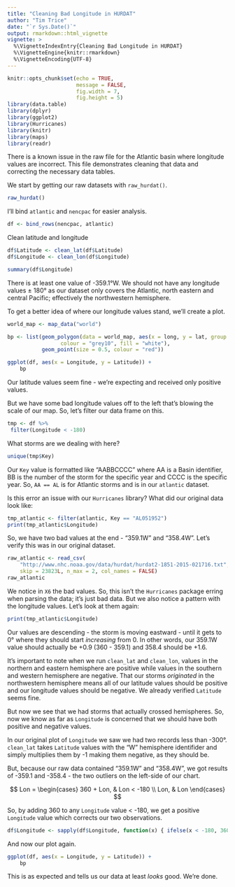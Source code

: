 ```yaml
---
title: "Cleaning Bad Longitude in HURDAT"
author: "Tim Trice"
date: "`r Sys.Date()`"
output: rmarkdown::html_vignette
vignette: >
  %\VignetteIndexEntry{Cleaning Bad Longitude in HURDAT}
  %\VignetteEngine{knitr::rmarkdown}
  %\VignetteEncoding{UTF-8}
---
```


```r
knitr::opts_chunk$set(echo = TRUE, 
                      message = FALSE, 
                      fig.width = 7, 
                      fig.height = 5)
library(data.table)
library(dplyr)
library(ggplot2)
library(Hurricanes)
library(knitr)
library(maps)
library(readr)
```

There is a known issue in the raw file for the Atlantic basin where longitude values are incorrect. This file demonstrates cleaning that data and correcting the necessary data tables.

We start by getting our raw datasets with `raw_hurdat()`.

```r
raw_hurdat()
```

I'll bind `atlantic` and `nencpac` for easier analysis.

```r
df <- bind_rows(nencpac, atlantic)
```

Clean latitude and longitude

```r
df$Latitude <- clean_lat(df$Latitude)
df$Longitude <- clean_lon(df$Longitude)
```

```r
summary(df$Longitude)
```

There is at least one value of -359.1&deg;W. We should not have any longitude values $\pm$ 180&deg; as our dataset only covers the Atlantic, north eastern and central Pacific; effectively the northwestern hemisphere. 

To get a better idea of where our longitude values stand, we'll create a plot.

```r
world_map <- map_data("world")

bp <- list(geom_polygon(data = world_map, aes(x = long, y = lat, group = group), 
                 colour = "grey10", fill = "white"), 
           geom_point(size = 0.5, colour = "red"))

ggplot(df, aes(x = Longitude, y = Latitude)) + 
    bp
```

Our latitude values seem fine - we're expecting and received only positive values.

But we have some bad longitude values off to the left that's blowing the scale of our map. So, let's filter our data frame on this.

```r
tmp <- df %>% 
 filter(Longitude < -180)
```

What storms are we dealing with here?

```r
unique(tmp$Key)
```

Our `Key` value is formatted like "AABBCCCC" where AA is a Basin identifier, BB is the number of the storm for the specific year and CCCC is the specific year. So, `AA == AL` is for Atlantic storms and is in our `atlantic` dataset.

Is this error an issue with our `Hurricanes` library? What did our original data look like:

```r
tmp_atlantic <- filter(atlantic, Key == "AL051952")
print(tmp_atlantic$Longitude)
```

So, we have two bad values at the end - "359.1W" and "358.4W". Let's verify this was in our original dataset. 

```r
raw_atlantic <- read_csv(
    "http://www.nhc.noaa.gov/data/hurdat/hurdat2-1851-2015-021716.txt", 
    skip = 23823L, n_max = 2, col_names = FALSE)
raw_atlantic
```

We notice in `X6` the bad values. So, this isn't the `Hurricanes` package erring when parsing the data; it's just bad data. But we also notice a pattern with the longitude values. Let's look at them again:

```r
print(tmp_atlantic$Longitude)
```

Our values are descending - the storm is moving eastward - until it gets to 0&deg; where they should start *increasing* from 0. In other words, our 359.1W value should actually be +0.9 (360 - 359.1) and 358.4 should be +1.6. 

It's important to note when we run `clean_lat` and `clean_lon`, values in the northern and eastern hemisphere are positive while values in the southern and western hemisphere are negative. That our storms *originated* in the northwestern hemisphere means all of our latitude values should be positive and our longitude values should be negative. We already verified `Latitude` seems fine. 

But now we see that we had storms that actually crossed hemispheres. So, now we know as far as `Longitude` is concerned that we should have both positive and negative values. 

In our original plot of `Longitude` we saw we had two records less than -300&deg;. `clean_lat` takes `Latitude` values with the "W" hemisphere identifider and simply multiplies them by -1 making them negative, as they should be. 

But, because our raw data contained "359.1W" and "358.4W", we got results of -359.1 and -358.4 - the two outliers on the left-side of our chart. 

$$
Lon = 
\begin{cases}
360 + Lon, & Lon < -180 \\
Lon, & Lon
\end{cases}
$$

So, by adding 360 to any `Longitude` value < -180, we get a positive `Longitude` value which corrects our two observations. 

```r
df$Longitude <- sapply(df$Longitude, function(x) { ifelse(x < -180, 360 + x, x)})
```

And now our plot again.

```r
ggplot(df, aes(x = Longitude, y = Latitude)) + 
    bp
```

This is as expected and tells us our data at least *looks* good. We're done.
